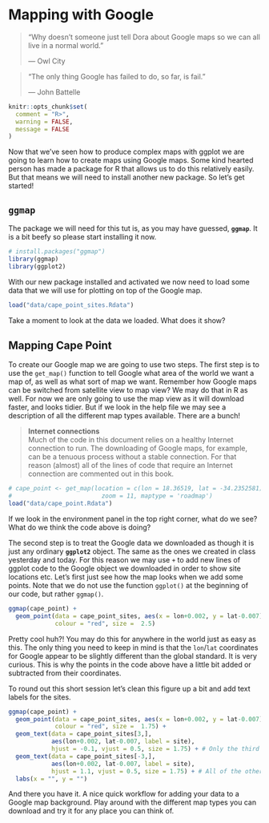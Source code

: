 # Mapping with Google {#mapping_google}

> "Why doesn't someone just tell Dora about Google maps so we can all live in a normal world."
>
> --- Owl City
  
> "The only thing Google has failed to do, so far, is fail."
>
> --- John Battelle

```r
knitr::opts_chunk$set(
  comment = "R>", 
  warning = FALSE, 
  message = FALSE
)
```

Now that we've seen how to produce complex maps with ggplot we are going to learn how to create maps using Google maps. Some kind hearted person has made a package for R that allows us to do this relatively easily. But that means we will need to install another new package. So let's get started!

## **`ggmap`**

The package we will need for this tut is, as you may have guessed, **`ggmap`**. It is a bit beefy so please start installing it now.

```r
# install.packages("ggmap")
library(ggmap)
library(ggplot2)
```

With our new package installed and activated we now need to load some data that we will use for plotting on top of the Google map.

```r
load("data/cape_point_sites.Rdata")
```

Take a moment to look at the data we loaded. What does it show?

## Mapping Cape Point

To create our Google map we are going to use two steps. The first step is to use the `get_map()` function to tell Google what area of the world we want a map of, as well as what sort of map we want. Remember how Google maps can be switched from satellite view to map view? We may do that in R as well. For now we are only going to use the map view as it will download faster, and looks tidier. But if we look in the help file we may see a description of all the different map types available. There are a bunch!

> **Internet connections**  
Much of the code in this document relies on a healthy Internet connection to run. The downloading of Google maps, for example, can be a tenuous process without a stable connection. For that reason (almost) all of the lines of code that require an Internet connection are commented out in this book.

```r
# cape_point <- get_map(location = c(lon = 18.36519, lat = -34.2352581),
#                         zoom = 11, maptype = 'roadmap')
load("data/cape_point.Rdata")
```

If we look in the environment panel in the top right corner, what do we see? What do we think the code above is doing?

The second step is to treat the Google data we downloaded as though it is just any ordinary **`ggplot2`** object. The same as the ones we created in class yesterday and today. For this reason we may use `+` to add new lines of ggplot code to the Google object we downloaded in order to show site locations etc. Let's first just see how the map looks when we add some points. Note that we do not use the function `ggplot()` at the beginning of our code, but rather `ggmap()`.

```r
ggmap(cape_point) +
  geom_point(data = cape_point_sites, aes(x = lon+0.002, y = lat-0.007), 
             colour = "red", size =  2.5)
```

Pretty cool huh?! You may do this for anywhere in the world just as easy as this. The only thing you need to keep in mind is that the `lon`/`lat` coordinates for Google appear to be slightly different than the global standard. It is very curious. This is why the points in the code above have a little bit added or subtracted from their coordinates. 

To round out this short session let's clean this figure up a bit and add text labels for the sites.

```r
ggmap(cape_point) +
  geom_point(data = cape_point_sites, aes(x = lon+0.002, y = lat-0.007), 
             colour = "red", size =  1.75) +
  geom_text(data = cape_point_sites[3,], 
            aes(lon+0.002, lat-0.007, label = site),
            hjust = -0.1, vjust = 0.5, size = 1.75) + # Only the third site
  geom_text(data = cape_point_sites[-3,], 
            aes(lon+0.002, lat-0.007, label = site),
            hjust = 1.1, vjust = 0.5, size = 1.75) + # All of the other sites
  labs(x = "", y = "")
```

And there you have it. A nice quick workflow for adding your data to a Google map background. Play around with the different map types you can download and try it for any place you can think of.
